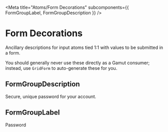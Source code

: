 
<Meta
  title="Atoms/Form Decorations"
  subcomponents={{ FormGroupLabel, FormGroupDescription }}
/>

# Form Decorations

<StoryStatus status="stable" />

Ancillary descriptions for input atoms tied 1:1 with values to
be submitted in a form.

You should generally never use these directly as a Gamut consumer;
instead, use `GridForm` to auto-generate these for you.

<Props of={FormGroupDescription} />

## FormGroupDescription

<Preview>
  <Story name="FormGroupDescription">
    <FormGroupDescription>
      Secure, unique password for your account.
    </FormGroupDescription>
  </Story>
</Preview>

## FormGroupLabel

<Preview>
  <Story name="FormGroupLabel">
    <FormGroupLabel>Password</FormGroupLabel>
  </Story>
</Preview>
